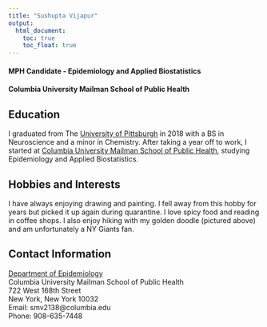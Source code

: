 ```yaml
---
title: "Sushupta Vijapur"
output: 
  html_document:
    toc: true
    toc_float: true
---
```



#### MPH Candidate - Epidemiology and Applied Biostatistics 
#### Columbia University Mailman School of Public Health


## Education

I graduated from The [University of Pittsburgh](http://neuroscience.pitt.edu/) in 2018 with a BS in Neuroscience and a minor in Chemistry. After taking a year off to work, I started at [Columbia University Mailman School of Public Health](https://www.publichealth.columbia.edu/academics/departments/epidemiology), studying Epidemiology and Applied Biostatistics.

## Hobbies and Interests

I have always enjoying drawing and painting. I fell away from this hobby for years but picked it up again during quarantine. I love spicy food and reading in coffee shops. I also enjoy hiking with my golden doodle (pictured above) and am unfortunately a NY Giants fan. 


## Contact Information

[Department of Epidemiology](https://www.publichealth.columbia.edu/academics/departments/epidemiology)\
Columbia University Mailman School of Public Health\
722 West 168th Street\
New York, New York 10032\
Email: smv2138@columbia.edu\
Phone: 908-635-7448